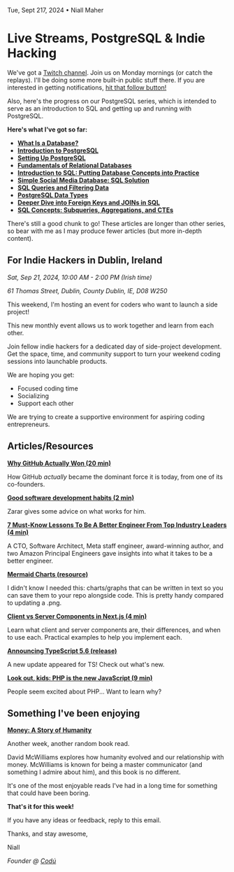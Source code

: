 Tue, Sept 217, 2024 • Niall Maher

# Live Streams, PostgreSQL & Indie Hacking

We've got a [Twitch channel](https://www.twitch.tv/codudotco). Join us on Monday mornings (or catch the replays). I'll be doing some more built-in public stuff there. If you are interested in getting notifications, [hit that follow button!](https://www.twitch.tv/codudotco)

Also, here's the progress on our PostgreSQL series, which is intended to serve as an introduction to SQL and getting up and running with PostgreSQL.

**Here's what I've got so far:**

- **[What Is a Database?](https://newsletter.codu.co/l/OKhlNrmpjTTHP763xCz1UNOw/1lTg892JQyM534e8prkRPD1A/6ZwiVXikQmDtMAMEKoMSdw)**
- **[Introduction to PostgreSQL](https://newsletter.codu.co/l/OKhlNrmpjTTHP763xCz1UNOw/l892qPVfhQNrFKDF6slZyVwQ/6ZwiVXikQmDtMAMEKoMSdw)**
- **[Setting Up PostgreSQL](https://newsletter.codu.co/l/OKhlNrmpjTTHP763xCz1UNOw/ChW575wODus914KMrGr52Q/6ZwiVXikQmDtMAMEKoMSdw)**
- **[Fundamentals of Relational Databases](https://newsletter.codu.co/l/OKhlNrmpjTTHP763xCz1UNOw/hUzoGcAinZDt747rIFQSBg/6ZwiVXikQmDtMAMEKoMSdw)**
- **[Introduction to SQL: Putting Database Concepts into Practice](https://www.codu.co/articles/introduction-to-sql-putting-database-concepts-into-practice-lsega7xx)**
- **[Simple Social Media Database: SQL Solution](https://www.codu.co/articles/simple-social-media-database-sql-solution-6rhhfoxq)**
- **[SQL Queries and Filtering Data](https://www.codu.co/articles/sql-queries-and-filtering-data-zovv6gje)**
- **[PostgreSQL Data Types](https://www.codu.co/articles/postgresql-data-types-qwgsxrdh)**
- **[Deeper Dive into Foreign Keys and JOINs in SQL](https://www.codu.co/articles/deeper-dive-into-foreign-keys-and-joins-in-sql-1jkf32py)**
- **[SQL Concepts: Subqueries, Aggregations, and CTEs](https://www.codu.co/articles/sql-concepts-subqueries-aggregations-and-ctes-v2m3z9ro)**

There's still a good chunk to go! These articles are longer than other series, so bear with me as I may produce fewer articles (but more in-depth content).

## For Indie Hackers in Dublin, Ireland

_Sat, Sep 21, 2024, 10:00 AM - 2:00 PM (Irish time)_

_61 Thomas Street, Dublin, County Dublin, IE, D08 W250_

This weekend, I'm hosting an event for coders who want to launch a side project!

This new monthly event allows us to work together and learn from each other.

Join fellow indie hackers for a dedicated day of side-project development. Get the space, time, and community support to turn your weekend coding sessions into launchable products.

We are hoping you get:

- Focused coding time
- Socializing
- Support each other

We are trying to create a supportive environment for aspiring coding entrepreneurs.

## Articles/Resources

**[Why GitHub Actually Won (20 min)](https://blog.gitbutler.com/why-github-actually-won/)**

How GitHub _actually_ became the dominant force it is today, from one of its co-founders.

**[Good software development habits (2 min)](https://zarar.dev/good-software-development-habits/)**

Zarar gives some advice on what works for him.

**[7 Must-Know Lessons To Be A Better Engineer From Top Industry Leaders (4 min)](https://read.highgrowthengineer.com/p/month-of-collabs-recap-2024)**

A CTO, Software Architect, Meta staff engineer, award-winning author, and two Amazon Principal Engineers gave insights into what it takes to be a better engineer.

**[Mermaid Charts (resource)](https://www.mermaidchart.com/)**

I didn't know I needed this: charts/graphs that can be written in text so you can save them to your repo alongside code. This is pretty handy compared to updating a .png.

**[Client vs Server Components in Next.js (4 min)](https://www.codu.co/articles/client-vs-server-components-in-next-js-nixu2jzh)**

Learn what client and server components are, their differences, and when to use each. Practical examples to help you implement each.

**[Announcing TypeScript 5.6 (release)](https://devblogs.microsoft.com/typescript/announcing-typescript-5-6/)**

A new update appeared for TS! Check out what's new.

**[Look out, kids: PHP is the new JavaScript (9 min)](https://www.mux.com/blog/php-is-the-new-javascript)**

People seem excited about PHP... Want to learn why?

## Something I've been enjoying

**[Money: A Story of Humanity](https://amzn.to/4e7ajfv)**

Another week, another random book read.

David McWilliams explores how humanity evolved and our relationship with money. McWilliams is known for being a master communicator (and something I admire about him), and this book is no different.

It's one of the most enjoyable reads I've had in a long time for something that could have been boring.

**That's it for this week!**

If you have any ideas or feedback, reply to this email.

Thanks, and stay awesome,

Niall

_Founder @ [Codú](https://www.codu.co/?ref=newsletter)_
